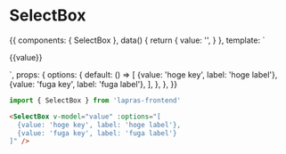 
<Meta title="SelectBox" component={SelectBox} />

# SelectBox

<Preview>
  <Story name="default">
    {{
      components: { SelectBox },
      data() {
        return {
          value: '',
        }
      },
      template: `
        <div>
          <SelectBox :options="options" v-model="value" placeholder="placeholder" />
          <p>{{value}}</p>
        </div>
      `,
      props: {
        options: {
          default: () => [
            {value: 'hoge key', label: 'hoge label'},
            {value: 'fuga key', label: 'fuga label'},
          ],
        },
      },
    }}
  </Story>
</Preview>


```typescript
import { SelectBox } from 'lapras-frontend'
```

```html
<SelectBox v-model="value" :options="[
  {value: 'hoge key', label: 'hoge label'},
  {value: 'fuga key', label: 'fuga label'}
]" />
```

<Props of={SelectBox} />
